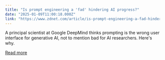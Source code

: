 ```yaml
---
title: "Is prompt engineering a 'fad' hindering AI progress?"
date: "2025-01-09T11:00:18.000Z"
link: "https://www.zdnet.com/article/is-prompt-engineering-a-fad-hindering-ai-progress/"
---
```


A principal scientist at Google DeepMind thinks prompting is the wrong user interface for generative AI, not to mention bad for AI researchers. Here's why.

[Read more](https://www.zdnet.com/article/is-prompt-engineering-a-fad-hindering-ai-progress/)
